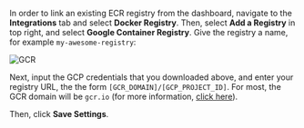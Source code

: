 In order to link an existing ECR registry from the dashboard, navigate to the **Integrations** tab and select **Docker Registry**. Then, select **Add a Registry** in top right, and select **Google Container Registry**. Give the registry a name, for example `my-awesome-registry`:

![GCR](https://files.readme.io/4f9ee9d-Screen_Shot_2021-12-31_at_7.50.52_AM.png)

Next, input the GCP credentials that you downloaded above, and enter your registry URL, the the form `[GCR_DOMAIN]/[GCP_PROJECT_ID]`. For most, the GCR domain will be `gcr.io` (for more information, [click here](https://cloud.google.com/container-registry/docs/overview#registries)).

Then, click **Save Settings**.
